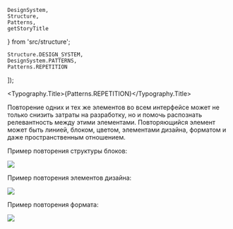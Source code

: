 
    DesignSystem,
    Structure,
    Patterns,
    getStoryTitle
} from 'src/structure';

    Structure.DESIGN_SYSTEM,
    DesignSystem.PATTERNS,
    Patterns.REPETITION
]);

<Meta title={title} />

<Typography.Title>{Patterns.REPETITION}</Typography.Title>

Повторение одних и тех же элементов во всем интерфейсе может не только снизить затраты на разработку, но и помочь распознать релевантность между этими элементами.
Повторяющийся элемент может быть линией, блоком, цветом, элементами дизайна, форматом и даже пространственным отношением.

Пример повторения структуры блоков:

<img src="./stories/system/patterns/repetition/cards.png" width={600} />

<br />

Пример повторения элементов дизайна:

<img src="./stories/system/patterns/repetition/elements.png" width={600} />

<br />

Пример повторения формата:

<img src="./stories/system/patterns/repetition/format.png" width={600} />

<br />

